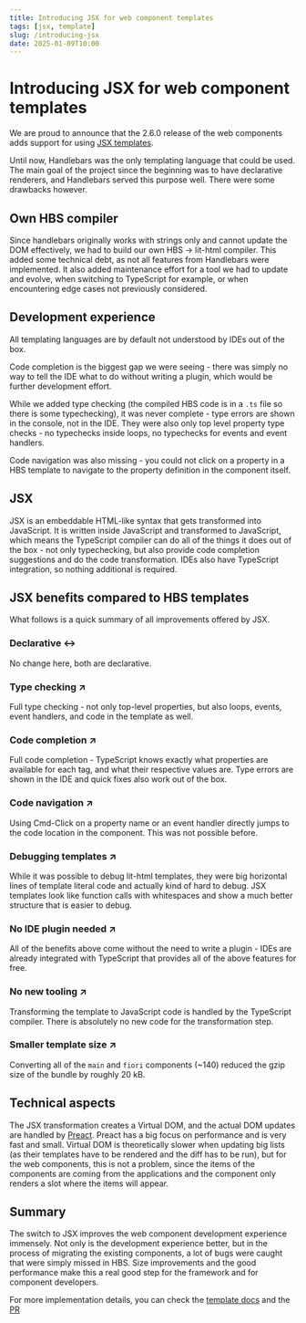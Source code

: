 ```yaml
---
title: Introducing JSX for web component templates
tags: [jsx, template]
slug: /introducing-jsx
date: 2025-01-09T10:00
---
```


# Introducing JSX for web component templates

We are proud to announce that the 2.6.0 release of the web components adds support for using [JSX templates](https://github.com/SAP/ui5-webcomponents/pull/10046).

Until now, Handlebars was the only templating language that could be used. The main goal of the project since the beginning was to have declarative renderers, and Handlebars served this purpose well. There were some drawbacks however.

## Own HBS compiler
Since handlebars originally works with strings only and cannot update the DOM effectively, we had to build our own HBS -> lit-html compiler. This added some technical debt, as not all features from Handlebars were implemented. It also added maintenance effort for a tool we had to update and evolve, when switching to TypeScript for example, or when encountering edge cases not previously considered.

## Development experience
All templating languages are by default not understood by IDEs out of the box.

Code completion is the biggest gap we were seeing - there was simply no way to tell the IDE what to do without writing a plugin, which would be further development effort.

While we added type checking (the compiled HBS code is in a `.ts` file so there is some typechecking), it was never complete - type errors are shown in the console, not in the IDE. They were also only top level property type checks - no typechecks inside loops, no typechecks for events and event handlers.

Code navigation was also missing - you could not click on a property in a HBS template to navigate to the property definition in the component itself.

## JSX

JSX is an embeddable HTML-like syntax that gets transformed into JavaScript. It is written inside JavaScript and transformed to JavaScript, which means the TypeScript compiler can do all of the things it does out of the box - not only typechecking, but also provide code completion suggestions and do the code transformation. IDEs also have TypeScript integration, so nothing additional is required.

## JSX benefits compared to HBS templates

What follows is a quick summary of all improvements offered by JSX.

### Declarative ↔️
No change here, both are declarative.

### Type checking ↗️
Full type checking - not only top-level properties, but also loops, events, event handlers, and code in the template as well.

### Code completion ↗️
Full code completion - TypeScript knows exactly what properties are available for each tag, and what their respective values are. Type errors are shown in the IDE and quick fixes also work out of the box.

### Code navigation ↗️
Using Cmd-Click on a property name or an event handler directly jumps to the code location in the component. This was not possible before.

### Debugging templates ↗️
While it was possible to debug lit-html templates, they were big horizontal lines of template literal code and actually kind of hard to debug. JSX templates look like function calls with whitespaces and show a much better structure that is easier to debug.

### No IDE plugin needed ↗️
All of the benefits above come without the need to write a plugin - IDEs are already integrated with TypeScript that provides all of the above features for free.

### No new tooling ↗️
Transforming the template to JavaScript code is handled by the TypeScript compiler. There is absolutely no new code for the transformation step.

### Smaller template size ↗️
Converting all of the `main` and `fiori` components (~140) reduced the gzip size of the bundle by roughly 20 kB.

## Technical aspects
The JSX transformation creates a Virtual DOM, and the actual DOM updates are handled by [Preact](https://preactjs.com/). Preact has a big focus on performance and is very fast and small. Virtual DOM is theoretically slower when updating big lists (as their templates have to be rendered and the diff has to be run), but for the web components, this is not a problem, since the items of the components are coming from the applications and the component only renders a slot where the items will appear.

## Summary
The switch to JSX improves the web component development experience immensely. Not only is the development experience better, but in the process of migrating the existing components, a lot of bugs were caught that were simply missed in HBS. Size improvements and the good performance make this a real good step for the framework and for component developers.

For more implementation details, you can check the [template docs](https://sap.github.io/ui5-webcomponents/docs/development/templates/) and the [PR](https://github.com/SAP/ui5-webcomponents/pull/10046)
